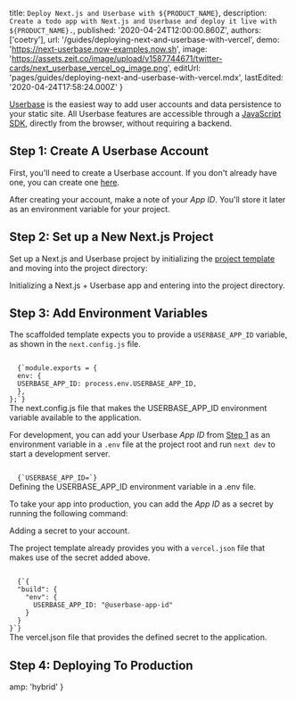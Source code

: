 
  title: `Deploy Next.js and Userbase with ${PRODUCT_NAME}`,
  description: `Create a todo app with Next.js and Userbase and deploy it live with ${PRODUCT_NAME}.`,
  published: '2020-04-24T12:00:00.860Z',
  authors: ['coetry'],
  url: '/guides/deploying-next-and-userbase-with-vercel',
  demo: 'https://next-userbase.now-examples.now.sh',
  image:
    'https://assets.zeit.co/image/upload/v1587744671/twitter-cards/next_userbase_vercel_og_image.png',
  editUrl: 'pages/guides/deploying-next-and-userbase-with-vercel.mdx',
  lastEdited: '2020-04-24T17:58:24.000Z'
}

[Userbase](https://userbase.com/) is the easiest way to add user accounts and data persistence to your static site.
All Userbase features are accessible through a [JavaScript SDK](https://userbase.com/docs/sdk/), directly from the browser, without requiring a backend.

## Step 1: Create A Userbase Account

First, you'll need to create a Userbase account. If you don't already have one, you can create one [here](https://v1.userbase.com/#create-admin).

After creating your account, make a note of your _App ID_. You'll store it later as an environment variable for your project.

## Step 2: Set up a New Next.js Project

Set up a Next.js and Userbase project by initializing the [project template](https://github.com/zeit/next.js/tree/canary/examples/with-userbase) and moving into the project directory:

<Snippet dark text="npm init next-app --example with-userbase userbase-todo-app && cd userbase-todo-app" />
<Caption>Initializing a Next.js + Userbase app and entering into the project directory.</Caption>

## Step 3: Add Environment Variables

The scaffolded template expects you to provide a `USERBASE_APP_ID` variable, as shown in the `next.config.js` file.

<Code lang="js">
  {`module.exports = {
  env: {
  USERBASE_APP_ID: process.env.USERBASE_APP_ID,
  },
};`}
</Code>
<Caption><Caption>The <InlineCode>next.config.js</InlineCode> file that makes the <InlineCode>USERBASE_APP_ID</InlineCode> environment variable available to the application.</Caption></Caption>

For development, you can add your Userbase _App ID_ from [Step 1](#step-1:-create-a-userbase-account) as an environment variable in a `.env` file at the project root and run `next dev` to start a development server.

<Code lang="bash">
  {`USERBASE_APP_ID=<paste-your-id-here>`}
</Code>
<Caption>Defining the <InlineCode>USERBASE_APP_ID</InlineCode> environment variable in a <InlineCode>.env</InlineCode> file.</Caption>

To take your app into production, you can add the _App ID_ as a secret by running the following command:

<Snippet dark text="vercel secrets add userbase-app-id [paste-your-id-here]" />
<Caption>Adding a secret to your <ProductName /> account.</Caption>

The project template already provides you with a `vercel.json` file that makes use of the secret added above.

<Code lang="json">
  {`{
  "build": {
    "env": {
      USERBASE_APP_ID: "@userbase-app-id"
    }
  }
}`}
</Code>
<Caption>The <InlineCode>vercel.json</InlineCode> file that provides the defined secret to the application.</Caption>

## Step 4: Deploying To Production

<DeploySection meta={meta} />


  amp: 'hybrid'
}
